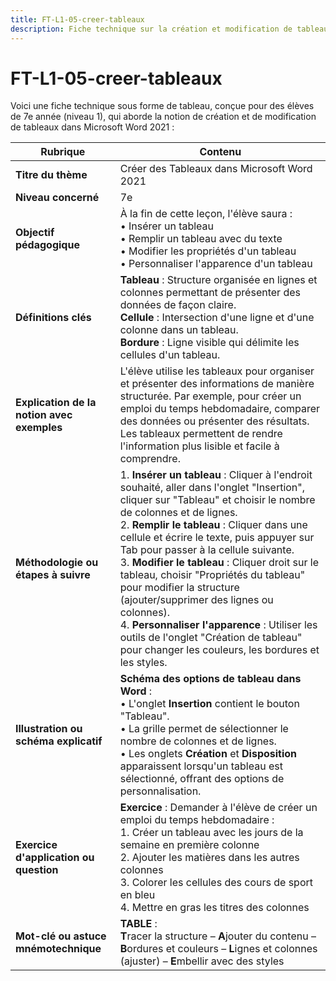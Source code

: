 ```yaml
---
title: FT-L1-05-creer-tableaux
description: Fiche technique sur la création et modification de tableaux dans Word 2021
---
```


# FT-L1-05-creer-tableaux
Voici une fiche technique sous forme de tableau, conçue pour des élèves de 7e année (niveau 1), qui aborde la notion de création et de modification de tableaux dans Microsoft Word 2021 :

| **Rubrique**                                  | **Contenu**                                                                                                                                                                                                                                                                                                                                                                                                                        |
|-----------------------------------------------|-------------------------------------------------------------------------------------------------------------------------------------------------------------------------------------------------------------------------------------------------------------------------------------------------------------------------------------------------------------------------------------------------------------------------------------|
| **Titre du thème**                            | Créer des Tableaux dans Microsoft Word 2021                                                                                                                                                                                                                                                                                                                                                                                         |
| **Niveau concerné**                           | 7e                                                                                                                                                                                                                                                                                                                                                                                                                                  |
| **Objectif pédagogique**                      | À la fin de cette leçon, l'élève saura : <br/>• Insérer un tableau <br/>• Remplir un tableau avec du texte <br/>• Modifier les propriétés d'un tableau <br/>• Personnaliser l'apparence d'un tableau                                                                                                                                                                                                                |
| **Définitions clés**                          | **Tableau** : Structure organisée en lignes et colonnes permettant de présenter des données de façon claire. <br/>**Cellule** : Intersection d'une ligne et d'une colonne dans un tableau. <br/>**Bordure** : Ligne visible qui délimite les cellules d'un tableau.                                                                                                                                                                          |
| **Explication de la notion avec exemples**    | L'élève utilise les tableaux pour organiser et présenter des informations de manière structurée. Par exemple, pour créer un emploi du temps hebdomadaire, comparer des données ou présenter des résultats. Les tableaux permettent de rendre l'information plus lisible et facile à comprendre.                                                                                                                       |
| **Méthodologie ou étapes à suivre**           | 1. **Insérer un tableau** : Cliquer à l'endroit souhaité, aller dans l'onglet "Insertion", cliquer sur "Tableau" et choisir le nombre de colonnes et de lignes.<br/>2. **Remplir le tableau** : Cliquer dans une cellule et écrire le texte, puis appuyer sur Tab pour passer à la cellule suivante.<br/>3. **Modifier le tableau** : Cliquer droit sur le tableau, choisir "Propriétés du tableau" pour modifier la structure (ajouter/supprimer des lignes ou colonnes).<br/>4. **Personnaliser l'apparence** : Utiliser les outils de l'onglet "Création de tableau" pour changer les couleurs, les bordures et les styles. |
| **Illustration ou schéma explicatif**         | **Schéma des options de tableau dans Word** : <br/>• L'onglet **Insertion** contient le bouton "Tableau". <br/>• La grille permet de sélectionner le nombre de colonnes et de lignes. <br/>• Les onglets **Création** et **Disposition** apparaissent lorsqu'un tableau est sélectionné, offrant des options de personnalisation.                                                                                   |
| **Exercice d'application ou question**        | **Exercice** : Demander à l'élève de créer un emploi du temps hebdomadaire : <br/>1. Créer un tableau avec les jours de la semaine en première colonne <br/>2. Ajouter les matières dans les autres colonnes <br/>3. Colorer les cellules des cours de sport en bleu <br/>4. Mettre en gras les titres des colonnes                                                                                                                    |
| **Mot-clé ou astuce mnémotechnique**          | **TABLE** : <br/>**T**racer la structure – **A**jouter du contenu – **B**ordures et couleurs – **L**ignes et colonnes (ajuster) – **E**mbellir avec des styles                                                                                                                                                                                                                                                                                                                           |